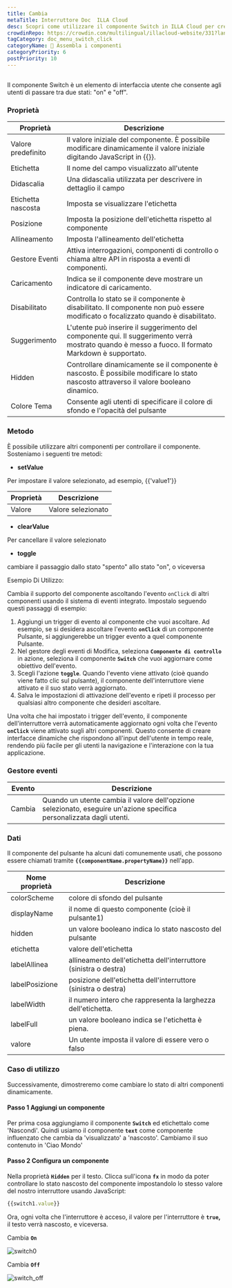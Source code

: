 ```yaml
---
title: Cambia
metaTitle: Interruttore Doc  ILLA Cloud
desc: Scopri come utilizzare il componente Switch in ILLA Cloud per creare un'interfaccia utente che consente agli utenti di passare da due opzioni. Vedi esempi e proprietà di Switch.
crowdinRepo: https://crowdin.com/multilingual/illacloud-website/331?languages=it&filter=basic&value=0
tagCategory: doc_menu_switch_click
categoryName: 🧬 Assembla i componenti
categoryPriority: 6
postPriority: 10
---
```


## <h2 hidden>Cos'è Switch?</h2>

Il componente Switch è un elemento di interfaccia utente che consente agli utenti di passare tra due stati: "on" e "off".

### Proprietà

| Proprietà          | Descrizione                                                                                                                                        |
| ------------------ | -------------------------------------------------------------------------------------------------------------------------------------------------- |
| Valore predefinito | Il valore iniziale del componente. È possibile modificare dinamicamente il valore iniziale digitando JavaScript in {{}}.                           |
| Etichetta          | Il nome del campo visualizzato all'utente                                                                                                          |
| Didascalia         | Una didascalia utilizzata per descrivere in dettaglio il campo                                                                                     |
| Etichetta nascosta | Imposta se visualizzare l'etichetta                                                                                                                |
| Posizione          | Imposta la posizione dell'etichetta rispetto al componente                                                                                         |
| Allineamento       | Imposta l'allineamento dell'etichetta                                                                                                              |
| Gestore Eventi     | Attiva interrogazioni, componenti di controllo o chiama altre API in risposta a eventi di componenti.                                              |
| Caricamento        | Indica se il componente deve mostrare un indicatore di caricamento.                                                                                |
| Disabilitato       | Controlla lo stato se il componente è disabilitato. Il componente non può essere modificato o focalizzato quando è disabilitato.                   |
| Suggerimento       | L'utente può inserire il suggerimento del componente qui. Il suggerimento verrà mostrato quando è messo a fuoco. Il formato Markdown è supportato. |
| Hidden             | Controllare dinamicamente se il componente è nascosto. È possibile modificare lo stato nascosto attraverso il valore booleano dinamico.            |
| Colore Tema        | Consente agli utenti di specificare il colore di sfondo e l'opacità del pulsante                                                                   |

### Metodo

È possibile utilizzare altri componenti per controllare il componente. Sosteniamo i seguenti tre metodi:

-   **setValue**

Per impostare il valore selezionato, ad esempio, {{'value1'}}

| Proprietà | Descrizione        |
| --------- | ------------------ |
| Valore    | Valore selezionato |

-   **clearValue**

Per cancellare il valore selezionato

-   **toggle**

cambiare il passaggio dallo stato "spento" allo stato "on", o viceversa

Esempio Di Utilizzo:

Cambia il supporto del componente ascoltando l'evento `onClick` di altri componenti usando il sistema di eventi integrato. Impostalo seguendo questi passaggi di esempio:

1.  Aggiungi un trigger di evento al componente che vuoi ascoltare. Ad esempio, se si desidera ascoltare l'evento **`onClick`** di un componente Pulsante, si aggiungerebbe un trigger evento a quel componente Pulsante.
2.  Nel gestore degli eventi di Modifica, seleziona **`Componente di controllo`** in azione, seleziona il componente **`Switch`** che vuoi aggiornare come obiettivo dell'evento.
3.  Scegli l'azione **`toggle`**. Quando l'evento viene attivato (cioè quando viene fatto clic sul pulsante), il componente dell'interruttore viene attivato e il suo stato verrà aggiornato.
4.  Salva le impostazioni di attivazione dell'evento e ripeti il processo per qualsiasi altro componente che desideri ascoltare.

Una volta che hai impostato i trigger dell'evento, il componente dell'interruttore verrà automaticamente aggiornato ogni volta che l'evento **`onClick`** viene attivato sugli altri componenti. Questo consente di creare interfacce dinamiche che rispondono all'input dell'utente in tempo reale, rendendo più facile per gli utenti la navigazione e l'interazione con la tua applicazione.

### Gestore eventi

| Evento | Descrizione                                                                                                           |
| ------ | --------------------------------------------------------------------------------------------------------------------- |
| Cambia | Quando un utente cambia il valore dell'opzione selezionato, eseguire un'azione specifica personalizzata dagli utenti. |

### Dati

Il componente del pulsante ha alcuni dati comunemente usati, che possono essere chiamati tramite **`{{componentName.propertyName}}`** nell'app.

| Nome proprietà | Descrizione                                                       |
| -------------- | ----------------------------------------------------------------- |
| colorScheme    | colore di sfondo del pulsante                                     |
| displayName    | il nome di questo componente (cioè il pulsante1)                  |
| hidden         | un valore booleano indica lo stato nascosto del pulsante          |
| etichetta      | valore dell'etichetta                                             |
| labelAllinea   | allineamento dell'etichetta dell'interruttore (sinistra o destra) |
| labelPosizione | posizione dell'etichetta dell'interruttore (sinistra o destra)    |
| labelWidth     | il numero intero che rappresenta la larghezza dell'etichetta.     |
| labelFull      | un valore booleano indica se l'etichetta è piena.                 |
| valore         | Un utente imposta il valore di essere vero o falso                |

### Caso di utilizzo

Successivamente, dimostreremo come cambiare lo stato di altri componenti dinamicamente. 

#### Passo 1 Aggiungi un componente

Per prima cosa aggiungiamo il componente **`Switch`** ed etichettalo come 'Nascondi'. Quindi usiamo il componente **`text`** come componente influenzato che cambia da 'visualizzato' a 'nascosto'. Cambiamo il suo contenuto in 'Ciao Mondo' 

#### Passo 2 Configura un componente

Nella proprietà **`Hidden`** per il testo. Clicca sull'icona **`fx`** in modo da poter controllare lo stato nascosto del componente impostandolo lo stesso valore del nostro interruttore usando JavaScript:

```jsx
{{switch1.value}}
```

Ora, ogni volta che l'interruttore è acceso, il valore per l'interruttore è **`true`,** il testo verrà nascosto, e viceversa.

Cambia **`On`** 

![switch0](https://cdn.illacloud.com/official-website/img/docs/switch0.png)

Cambia **`Off`**

![switch_off](https://cdn.illacloud.com/official-website/img/docs/switch_off.png)
